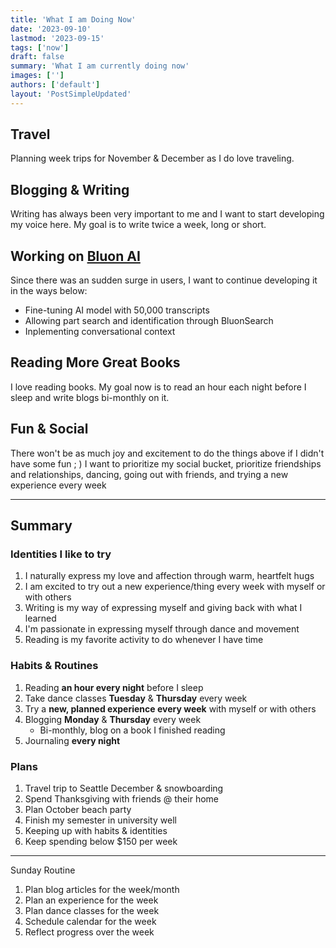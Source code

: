 ```yaml
---
title: 'What I am Doing Now'
date: '2023-09-10'
lastmod: '2023-09-15'
tags: ['now']
draft: false
summary: 'What I am currently doing now'
images: ['']
authors: ['default']
layout: 'PostSimpleUpdated'
---
```


## Travel

Planning week trips for November & December as I do love traveling.

## Blogging & Writing

Writing has always been very important to me and I want to start developing my voice here. My goal is to write twice a week, long or short.

## Working on [Bluon AI](https://www.bluon.ai)

Since there was an sudden surge in users, I want to continue developing it in the ways below:

- Fine-tuning AI model with 50,000 transcripts
- Allowing part search and identification through BluonSearch
- Inplementing conversational context

## Reading More Great Books

I love reading books. My goal now is to read an hour each night before I sleep and write blogs bi-monthly on it.

## Fun & Social

There won't be as much joy and excitement to do the things above if I didn't have some fun ; ) I want to prioritize my social bucket, prioritize friendships and relationships, dancing, going out with friends, and trying a new experience every week

---

## Summary

### Identities I like to try

1. I naturally express my love and affection through warm, heartfelt hugs
2. I am excited to try out a new experience/thing every week with myself or with others
3. Writing is my way of expressing myself and giving back with what I learned
4. I'm passionate in expressing myself through dance and movement
5. Reading is my favorite activity to do whenever I have time

### Habits & Routines

1. Reading **an hour every night** before I sleep
2. Take dance classes **Tuesday** & **Thursday** every week
3. Try a **new, planned experience every week** with myself or with others
4. Blogging **Monday** & **Thursday** every week
   - Bi-monthly, blog on a book I finished reading
5. Journaling **every night**

### Plans

1. Travel trip to Seattle December & snowboarding
2. Spend Thanksgiving with friends @ their home
3. Plan October beach party
4. Finish my semester in university well
5. Keeping up with habits & identities
6. Keep spending below $150 per week

---

Sunday Routine

1. Plan blog articles for the week/month
2. Plan an experience for the week
3. Plan dance classes for the week
4. Schedule calendar for the week
5. Reflect progress over the week

